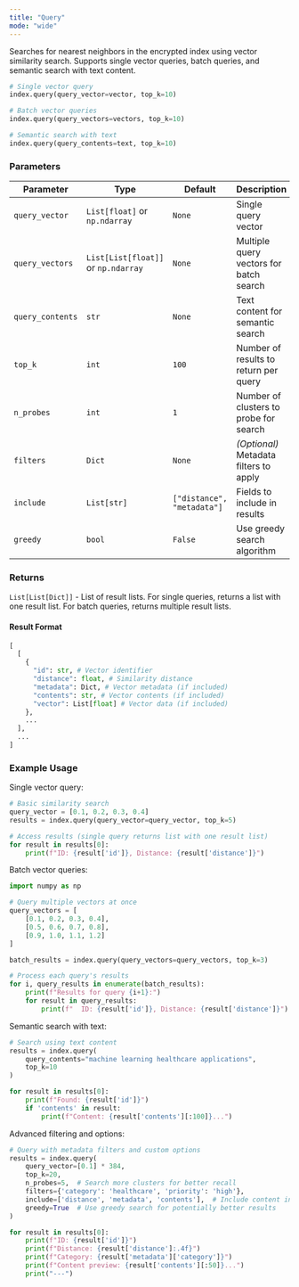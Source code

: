```yaml
---
title: "Query"
mode: "wide"
---
```


Searches for nearest neighbors in the encrypted index using vector similarity search. Supports single vector queries, batch queries, and semantic search with text content.

```python
# Single vector query
index.query(query_vector=vector, top_k=10)

# Batch vector queries
index.query(query_vectors=vectors, top_k=10)

# Semantic search with text
index.query(query_contents=text, top_k=10)
```

### Parameters
| Parameter | Type | Default | Description |
|-----------|------|---------|-------------|
| `query_vector` | `List[float]` or `np.ndarray` | `None` | Single query vector |
| `query_vectors` | `List[List[float]]` or `np.ndarray` | `None` | 	Multiple query vectors for batch search |
| `query_contents` | `str` | `None` | Text content for semantic search |
| `top_k` | `int` | `100` | Number of results to return per query |
| `n_probes` | `int` | `1` | Number of clusters to probe for search |
| `filters` | `Dict` | `None` | _(Optional)_ Metadata filters to apply |
| `include` | `List[str]` | `["distance", "metadata"]` | Fields to include in results |
| `greedy` | `bool` | `False` | Use greedy search algorithm |

### Returns

`List[List[Dict]]` - List of result lists. For single queries, returns a list with one result list. For batch queries, returns multiple result lists.

#### Result Format

```python
[
  [
    {
      "id": str, # Vector identifier
      "distance": float, # Similarity distance
      "metadata": Dict, # Vector metadata (if included)
      "contents": str, # Vector contents (if included)
      "vector": List[float] # Vector data (if included)
    },
    ...
  ],
  ...
]
```

### Example Usage

Single vector query:

```python
# Basic similarity search
query_vector = [0.1, 0.2, 0.3, 0.4]
results = index.query(query_vector=query_vector, top_k=5)

# Access results (single query returns list with one result list)
for result in results[0]:
    print(f"ID: {result['id']}, Distance: {result['distance']}")
```

Batch vector queries:

```python
import numpy as np

# Query multiple vectors at once
query_vectors = [
    [0.1, 0.2, 0.3, 0.4],
    [0.5, 0.6, 0.7, 0.8],
    [0.9, 1.0, 1.1, 1.2]
]

batch_results = index.query(query_vectors=query_vectors, top_k=3)

# Process each query's results
for i, query_results in enumerate(batch_results):
    print(f"Results for query {i+1}:")
    for result in query_results:
        print(f"  ID: {result['id']}, Distance: {result['distance']}")
```

Semantic search with text:

```python
# Search using text content
results = index.query(
    query_contents="machine learning healthcare applications",
    top_k=10
)

for result in results[0]:
    print(f"Found: {result['id']}")
    if 'contents' in result:
        print(f"Content: {result['contents'][:100]}...")
```

Advanced filtering and options:

```python
# Query with metadata filters and custom options
results = index.query(
    query_vector=[0.1] * 384,
    top_k=20,
    n_probes=5,  # Search more clusters for better recall
    filters={'category': 'healthcare', 'priority': 'high'},
    include=['distance', 'metadata', 'contents'],  # Include content in results
    greedy=True  # Use greedy search for potentially better results
)

for result in results[0]:
    print(f"ID: {result['id']}")
    print(f"Distance: {result['distance']:.4f}")
    print(f"Category: {result['metadata']['category']}")
    print(f"Content preview: {result['contents'][:50]}...")
    print("---")
```